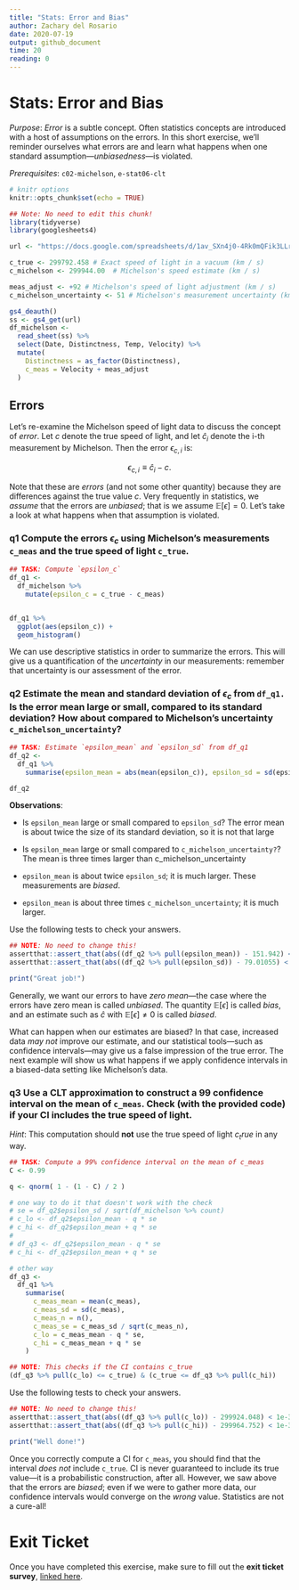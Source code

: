 ```yaml
---
title: "Stats: Error and Bias"
author: Zachary del Rosario
date: 2020-07-19
output: github_document
time: 20
reading: 0
---
```


# Stats: Error and Bias

*Purpose*: *Error* is a subtle concept. Often statistics concepts are introduced
with a host of assumptions on the errors. In this short exercise, we'll reminder
ourselves what errors are and learn what happens when one standard
assumption---*unbiasedness*---is violated.

*Prerequisites*: `c02-michelson`, `e-stat06-clt`

```r
# knitr options
knitr::opts_chunk$set(echo = TRUE)
```

```r
## Note: No need to edit this chunk!
library(tidyverse)
library(googlesheets4)

url <- "https://docs.google.com/spreadsheets/d/1av_SXn4j0-4Rk0mQFik3LLr-uf0YdA06i3ugE6n-Zdo/edit?usp=sharing"

c_true <- 299792.458 # Exact speed of light in a vacuum (km / s)
c_michelson <- 299944.00  # Michelson's speed estimate (km / s)

meas_adjust <- +92 # Michelson's speed of light adjustment (km / s)
c_michelson_uncertainty <- 51 # Michelson's measurement uncertainty (km / s)

gs4_deauth()
ss <- gs4_get(url)
df_michelson <-
  read_sheet(ss) %>%
  select(Date, Distinctness, Temp, Velocity) %>%
  mutate(
    Distinctness = as_factor(Distinctness),
    c_meas = Velocity + meas_adjust
  )
```

## Errors
<!-- -------------------------------------------------- -->

Let's re-examine the Michelson speed of light data to discuss the concept of *error*. Let $c$ denote the true speed of light, and let $\hat{c}_i$ denote the i-th measurement by Michelson. Then the error $\epsilon_{c,i}$ is:

$$\epsilon_{c,i} \equiv \hat{c}_i - c.$$

Note that these are *errors* (and not some other quantity) because they are
differences against the true value $c$. Very frequently in statistics, we
*assume* that the errors are *unbiased*; that is we assume $\mathbb{E}[\epsilon]
= 0$. Let's take a look at what happens when that assumption is violated.

### __q1__ Compute the errors $\epsilon_c$ using Michelson's measurements `c_meas` and the true speed of light `c_true`.

```r
## TASK: Compute `epsilon_c`
df_q1 <-
  df_michelson %>%
    mutate(epsilon_c = c_true - c_meas)


df_q1 %>%
  ggplot(aes(epsilon_c)) +
  geom_histogram()
```

We can use descriptive statistics in order to summarize the errors. This will give us a quantification of the *uncertainty* in our measurements: remember that uncertainty is our assessment of the error.

### __q2__ Estimate the mean and standard deviation of $\epsilon_c$ from `df_q1.` Is the error mean large or small, compared to its standard deviation? How about compared to Michelson's uncertainty `c_michelson_uncertainty`?

```r
## TASK: Estimate `epsilon_mean` and `epsilon_sd` from df_q1
df_q2 <-
  df_q1 %>%
    summarise(epsilon_mean = abs(mean(epsilon_c)), epsilon_sd = sd(epsilon_c))

df_q2
```

**Observations**:

- Is `epsilon_mean` large or small compared to `epsilon_sd`?
The error mean is about twice the size of its standard deviation, so it is not that large
- Is `epsilon_mean` large or small compared to `c_michelson_uncertainty?`?
The mean is three times larger than c_michelson_uncertainty


- `epsilon_mean` is about twice `epsilon_sd`; it is much larger. These measurements are *biased*.
- `epsilon_mean` is about three times `c_michelson_uncertainty`; it is much larger.

Use the following tests to check your answers.

```r
## NOTE: No need to change this!
assertthat::assert_that(abs((df_q2 %>% pull(epsilon_mean)) - 151.942) < 1e-3)
assertthat::assert_that(abs((df_q2 %>% pull(epsilon_sd)) - 79.01055) < 1e-3)

print("Great job!")
```

Generally, we want our errors to have *zero mean*---the case where the errors have zero mean is called *unbiased*. The quantity $\mathbb{E}[\epsilon]$ is called *bias*, and an estimate such as $\hat{c}$ with $\mathbb{E}[\epsilon] \neq 0$ is called *biased*.

What can happen when our estimates are biased? In that case, increased data *may not* improve our estimate, and our statistical tools---such as confidence intervals---may give us a false impression of the true error. The next example will show us what happens if we apply confidence intervals in a biased-data setting like Michelson's data.

### __q3__ Use a CLT approximation to construct a $99%$ confidence interval on the mean of `c_meas`. Check (with the provided code) if your CI includes the true speed of light.

*Hint*: This computation should **not** use the true speed of light $c_true$ in any way.

```r
## TASK: Compute a 99% confidence interval on the mean of c_meas
C <- 0.99

q <- qnorm( 1 - (1 - C) / 2 )

# one way to do it that doesn't work with the check
# se = df_q2$epsilon_sd / sqrt(df_michelson %>% count)
# c_lo <- df_q2$epsilon_mean - q * se
# c_hi <- df_q2$epsilon_mean + q * se
# 
# df_q3 <- df_q2$epsilon_mean - q * se
# c_hi <- df_q2$epsilon_mean + q * se

# other way
df_q3 <-
  df_q1 %>%
    summarise(
      c_meas_mean = mean(c_meas),
      c_meas_sd = sd(c_meas),
      c_meas_n = n(),
      c_meas_se = c_meas_sd / sqrt(c_meas_n),
      c_lo = c_meas_mean - q * se,
      c_hi = c_meas_mean + q * se
    )

## NOTE: This checks if the CI contains c_true
(df_q3 %>% pull(c_lo) <= c_true) & (c_true <= df_q3 %>% pull(c_hi))
```

Use the following tests to check your answers.

```r
## NOTE: No need to change this!
assertthat::assert_that(abs((df_q3 %>% pull(c_lo)) - 299924.048) < 1e-3)
assertthat::assert_that(abs((df_q3 %>% pull(c_hi)) - 299964.752) < 1e-3)

print("Well done!")
```

Once you correctly compute a CI for `c_meas`, you should find that the interval *does not* include `c_true`. CI is never guaranteed to include its true value---it is a probabilistic construction, after all. However, we saw above that the errors are *biased*; even if we were to gather more data, our confidence intervals would converge on the *wrong* value. Statistics are not a cure-all!

<!-- include-exit-ticket -->
# Exit Ticket
<!-- -------------------------------------------------- -->

Once you have completed this exercise, make sure to fill out the **exit ticket survey**, [linked here](https://docs.google.com/forms/d/e/1FAIpQLSeuq2LFIwWcm05e8-JU84A3irdEL7JkXhMq5Xtoalib36LFHw/viewform?usp=pp_url&entry.693978880=e-stat07-error-bias-assignment.Rmd).
